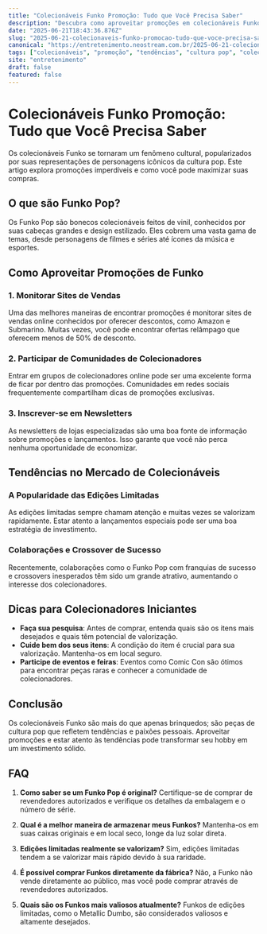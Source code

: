 ```yaml
---
title: "Colecionáveis Funko Promoção: Tudo que Você Precisa Saber"
description: "Descubra como aproveitar promoções em colecionáveis Funko, suas tendências no mercado e dicas valiosas para colecionadores iniciantes."
date: "2025-06-21T18:43:36.876Z"
slug: "2025-06-21-colecionaveis-funko-promocao-tudo-que-voce-precisa-saber"
canonical: "https://entretenimento.neostream.com.br/2025-06-21-colecionaveis-funko-promocao-tudo-que-voce-precisa-saber"
tags: ["colecionáveis", "promoção", "tendências", "cultura pop", "colecionadores"]
site: "entretenimento"
draft: false
featured: false
---
```


# Colecionáveis Funko Promoção: Tudo que Você Precisa Saber

Os colecionáveis Funko se tornaram um fenômeno cultural, popularizados por suas representações de personagens icônicos da cultura pop. Este artigo explora promoções imperdíveis e como você pode maximizar suas compras.

## O que são Funko Pop?

Os Funko Pop são bonecos colecionáveis feitos de vinil, conhecidos por suas cabeças grandes e design estilizado. Eles cobrem uma vasta gama de temas, desde personagens de filmes e séries até ícones da música e esportes.

## Como Aproveitar Promoções de Funko

### 1. Monitorar Sites de Vendas

Uma das melhores maneiras de encontrar promoções é monitorar sites de vendas online conhecidos por oferecer descontos, como Amazon e Submarino. Muitas vezes, você pode encontrar ofertas relâmpago que oferecem menos de 50% de desconto.

### 2. Participar de Comunidades de Colecionadores

Entrar em grupos de colecionadores online pode ser uma excelente forma de ficar por dentro das promoções. Comunidades em redes sociais frequentemente compartilham dicas de promoções exclusivas.

### 3. Inscrever-se em Newsletters

As newsletters de lojas especializadas são uma boa fonte de informação sobre promoções e lançamentos. Isso garante que você não perca nenhuma oportunidade de economizar.

## Tendências no Mercado de Colecionáveis

### A Popularidade das Edições Limitadas

As edições limitadas sempre chamam atenção e muitas vezes se valorizam rapidamente. Estar atento a lançamentos especiais pode ser uma boa estratégia de investimento.

### Colaborações e Crossover de Sucesso

Recentemente, colaborações como o Funko Pop com franquias de sucesso e crossovers inesperados têm sido um grande atrativo, aumentando o interesse dos colecionadores.

## Dicas para Colecionadores Iniciantes

- **Faça sua pesquisa**: Antes de comprar, entenda quais são os itens mais desejados e quais têm potencial de valorização.
- **Cuide bem dos seus itens**: A condição do item é crucial para sua valorização. Mantenha-os em local seguro.
- **Participe de eventos e feiras**: Eventos como Comic Con são ótimos para encontrar peças raras e conhecer a comunidade de colecionadores.

## Conclusão

Os colecionáveis Funko são mais do que apenas brinquedos; são peças de cultura pop que refletem tendências e paixões pessoais. Aproveitar promoções e estar atento às tendências pode transformar seu hobby em um investimento sólido.

## FAQ

1. **Como saber se um Funko Pop é original?**
   Certifique-se de comprar de revendedores autorizados e verifique os detalhes da embalagem e o número de série.

2. **Qual é a melhor maneira de armazenar meus Funkos?**
   Mantenha-os em suas caixas originais e em local seco, longe da luz solar direta.

3. **Edições limitadas realmente se valorizam?**
   Sim, edições limitadas tendem a se valorizar mais rápido devido à sua raridade.

4. **É possível comprar Funkos diretamente da fábrica?**
   Não, a Funko não vende diretamente ao público, mas você pode comprar através de revendedores autorizados.

5. **Quais são os Funkos mais valiosos atualmente?**
   Funkos de edições limitadas, como o Metallic Dumbo, são considerados valiosos e altamente desejados.